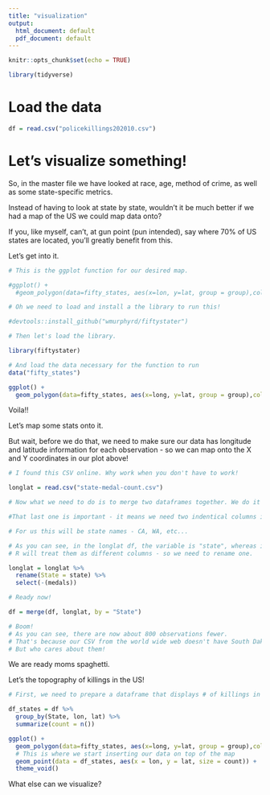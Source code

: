 ```yaml
---
title: "visualization"
output:
  html_document: default
  pdf_document: default
---
```


```r
knitr::opts_chunk$set(echo = TRUE)

library(tidyverse)
```


# Load the data

```r

df = read.csv("policekillings202010.csv")

```

# Let's visualize something!

So, in the master file we have looked at race, age, method of crime, as well as some state-specific metrics.

Instead of having to look at state by state, wouldn't it be much better if we had a map of the US we could map data onto?

If you, like myself, can't, at gun point (pun intended), say where 70% of US states are located, you'll greatly benefit from this.

Let's get into it.

```r

# This is the ggplot function for our desired map. 

#ggplot() + 
  #geom_polygon(data=fifty_states, aes(x=lon, y=lat, group = group),color="white", fill="grey10")

# Oh we need to load and install a the library to run this!

#devtools::install_github("wmurphyrd/fiftystater")

# Then let's load the library.

library(fiftystater)

# And load the data necessary for the function to run
data("fifty_states")

ggplot() + 
  geom_polygon(data=fifty_states, aes(x=long, y=lat, group = group),color="white", fill="grey10")

```

Voila!!

Let's map some stats onto it.

But wait, before we do that, we need to make sure our data has longitude and latitude information for each observation - so we can map onto the X and Y coordinates in our plot above!


```r

# I found this CSV online. Why work when you don't have to work!

longlat = read.csv("state-medal-count.csv")

# Now what we need to do is to merge two dataframes together. We do it using inbuilt function merge() that takes three arguments: merge(df1, df2, by = "column")

#That last one is important - it means we need two indentical columns in our dataframes to successfully merge it.

# For us this will be state names - CA, WA, etc...

# As you can see, in the longlat df, the variable is "state", whereas in df it's "State".
# R will treat them as different columns - so we need to rename one.

longlat = longlat %>% 
  rename(State = state) %>% 
  select(-(medals))

# Ready now!

df = merge(df, longlat, by = "State")

# Boom!
# As you can see, there are now about 800 observations fewer.
# That's because our CSV from the world wide web doesn't have South Dakota and West Virginia.
# But who cares about them!

```

We are ready moms spaghetti.

Let's the topography of killings in the US!

```r

# First, we need to prepare a dataframe that displays # of killings in each state.

df_states = df %>% 
  group_by(State, lon, lat) %>% 
  summarize(count = n())

ggplot() + 
  geom_polygon(data=fifty_states, aes(x=long, y=lat, group = group),color="white", fill="grey92") +
  # This is where we start inserting our data on top of the map
  geom_point(data = df_states, aes(x = lon, y = lat, size = count)) +
  theme_void()

```

What else can we visualize?
